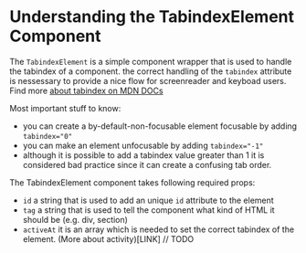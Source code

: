 
<Meta title="Components/Activity/TabindexElement"  />


# Understanding the TabindexElement Component

The `TabindexElement` is a simple component wrapper that is used to handle the tabindex of a component.
the correct handling of the `tabindex` attribute is nessessary to provide a nice flow for screenreader and keyboad users. Find more [about tabindex on MDN DOCs](https://developer.mozilla.org/en-US/docs/Web/HTML/Global_attributes/tabindex)

Most important stuff to know:
- you can create a by-default-non-focusable element focusable by adding `tabindex="0"`
- you can make an element unfocusable by adding `tabindex="-1"`
- although it is possible to add a tabindex value greater than 1 it is considered bad practice since it can create a confusing tab order.

The TabindexElement component takes following required props:
- `id` a string that is used to add an unique `id` attribute to the element
- `tag` a string that is used to tell the component what kind of HTML it should be (e.g. div, section)
- `activeAt` it is an array which is needed to set the correct tabindex of the element. (More about activity)[LINK] // TODO
